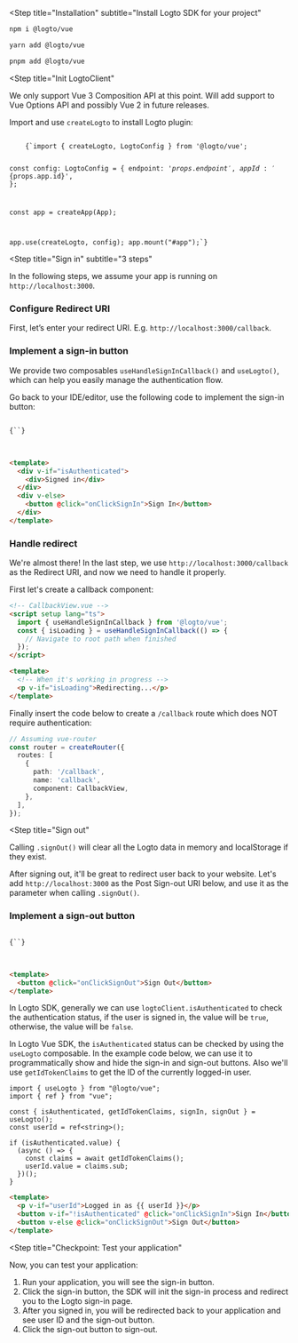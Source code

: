 
<Steps>

<Step
  title="Installation"
  subtitle="Install Logto SDK for your project"
>
<Tabs>
<TabItem value="npm" label="npm">

```bash
npm i @logto/vue
```

</TabItem>
<TabItem value="yarn" label="Yarn">

```bash
yarn add @logto/vue
```

</TabItem>
<TabItem value="pnpm" label="pnpm">

```bash
pnpm add @logto/vue
```

</TabItem>
</Tabs>
</Step>

<Step
  title="Init LogtoClient"
>

<InlineNotification>
  We only support Vue 3 Composition API at this point. Will add support to Vue Options API and
  possibly Vue 2 in future releases.
</InlineNotification>

Import and use `createLogto` to install Logto plugin:

<Code className="language-ts">
    {`import { createLogto, LogtoConfig } from '@logto/vue';

const config: LogtoConfig = {
  endpoint: '${props.endpoint}',
  appId: '${props.app.id}',
};

const app = createApp(App);

app.use(createLogto, config);
app.mount("#app");`}
</Code>

</Step>

<Step
  title="Sign in"
  subtitle="3 steps"
>

<InlineNotification>
  In the following steps, we assume your app is running on <code>http://localhost:3000</code>.
</InlineNotification>

### Configure Redirect URI

First, let’s enter your redirect URI. E.g. `http://localhost:3000/callback`.

<UriInputField name="redirectUris" />

### Implement a sign-in button

We provide two composables `useHandleSignInCallback()` and `useLogto()`, which can help you easily manage the authentication flow.

Go back to your IDE/editor, use the following code to implement the sign-in button:

<pre>
<code className="language-html">
{`<script setup lang="ts">

  const { signIn, isAuthenticated } = useLogto();
  const onClickSignIn = () => signIn('${props.redirectUris[0] ?? 'http://localhost:3000/callback'}');
</script>`}

</code>
</pre>

```html
<template>
  <div v-if="isAuthenticated">
    <div>Signed in</div>
  </div>
  <div v-else>
    <button @click="onClickSignIn">Sign In</button>
  </div>
</template>
```

### Handle redirect

We're almost there! In the last step, we use `http://localhost:3000/callback` as the Redirect URI, and now we need to handle it properly.

First let's create a callback component:

```html
<!-- CallbackView.vue -->
<script setup lang="ts">
  import { useHandleSignInCallback } from '@logto/vue';
  const { isLoading } = useHandleSignInCallback(() => {
    // Navigate to root path when finished
  });
</script>
```

```html
<template>
  <!-- When it's working in progress -->
  <p v-if="isLoading">Redirecting...</p>
</template>
```

Finally insert the code below to create a `/callback` route which does NOT require authentication:

```ts
// Assuming vue-router
const router = createRouter({
  routes: [
    {
      path: '/callback',
      name: 'callback',
      component: CallbackView,
    },
  ],
});
```

</Step>

<Step
  title="Sign out"
>

Calling `.signOut()` will clear all the Logto data in memory and localStorage if they exist.

After signing out, it'll be great to redirect user back to your website. Let's add `http://localhost:3000` as the Post Sign-out URI below, and use it as the parameter when calling `.signOut()`.

<UriInputField name="postLogoutRedirectUris" />

### Implement a sign-out button

<pre>
<code className="language-html">
{`<script setup lang="ts">

  const { signOut } = useLogto();
  const onClickSignOut = () => signOut('${props.postLogoutRedirectUris[0] ?? 'http://localhost:3000'}');
</script>`}

</code>
</pre>

```html
<template>
  <button @click="onClickSignOut">Sign Out</button>
</template>
```

</Step>

<Step title="Handle authentication status">

In Logto SDK, generally we can use `logtoClient.isAuthenticated` to check the authentication status, if the user is signed in, the value will be `true`, otherwise, the value will be `false`.

In Logto Vue SDK, the `isAuthenticated` status can be checked by using the `useLogto` composable. In the example code below, we can use it to programmatically show and hide the sign-in and sign-out buttons. Also we'll use `getIdTokenClaims` to get the ID of the currently logged-in user.

```tsx
import { useLogto } from "@logto/vue";
import { ref } from "vue";

const { isAuthenticated, getIdTokenClaims, signIn, signOut } = useLogto();
const userId = ref<string>();

if (isAuthenticated.value) {
  (async () => {
    const claims = await getIdTokenClaims();
    userId.value = claims.sub;
  })();
}
```

```html
<template>
  <p v-if="userId">Logged in as {{ userId }}</p>
  <button v-if="!isAuthenticated" @click="onClickSignIn">Sign In</button>
  <button v-else @click="onClickSignOut">Sign Out</button>
</template>
```

</Step>

<Step
  title="Checkpoint: Test your application"
>

Now, you can test your application:

1. Run your application, you will see the sign-in button.
2. Click the sign-in button, the SDK will init the sign-in process and redirect you to the Logto sign-in page.
3. After you signed in, you will be redirected back to your application and see user ID and the sign-out button.
4. Click the sign-out button to sign-out.

</Step>

</Steps>
